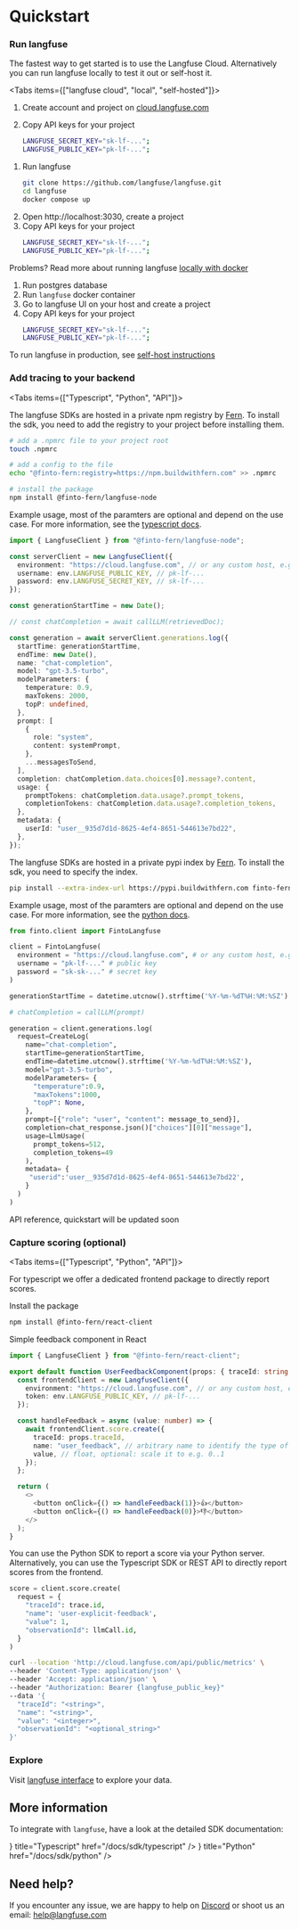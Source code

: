 
# Quickstart

<Steps>

### Run langfuse

The fastest way to get started is to use the Langfuse Cloud. Alternatively you can run langfuse locally to test it out or self-host it.

<Tabs items={["langfuse cloud", "local", "self-hosted"]}>
<Tab>

1. Create account and project on
   [cloud.langfuse.com](https://cloud.langfuse.com)
2. Copy API keys for your
   project

   ```bash filename=".env"
   LANGFUSE_SECRET_KEY="sk-lf-...";
   LANGFUSE_PUBLIC_KEY="pk-lf-...";
   ```

</Tab>
<Tab>

1.  Run langfuse
    ```bash copy
    git clone https://github.com/langfuse/langfuse.git
    cd langfuse
    docker compose up
    ```
2.  Open http://localhost:3030, create a project
3.  Copy API keys for your project
    ```bash filename=".env"
    LANGFUSE_SECRET_KEY="sk-lf-...";
    LANGFUSE_PUBLIC_KEY="pk-lf-...";
    ```

Problems? Read more about running langfuse [locally with
docker](local.md)

</Tab>
<Tab>

1. Run postgres database
2. Run `langfuse` docker container
3. Go to langfuse UI on your host and create a project
4. Copy API keys for your project
   ```bash filename=".env"
   LANGFUSE_SECRET_KEY="sk-lf-...";
   LANGFUSE_PUBLIC_KEY="pk-lf-...";
   ```

To run langfuse in production, see [self-host instructions](self-host.mdx)

</Tab>
</Tabs>

### Add tracing to your backend

<Tabs items={["Typescript", "Python", "API"]}>
<Tab>

The langfuse SDKs are hosted in a private npm registry by [Fern](https://buildwithfern.com/). To install the sdk, you need to add the registry to your project before installing them.

```bash
# add a .npmrc file to your project root
touch .npmrc

# add a config to the file
echo "@finto-fern:registry=https://npm.buildwithfern.com" >> .npmrc

# install the package
npm install @finto-fern/langfuse-node
```

Example usage, most of the paramters are optional and depend on the use case. For more information, see the [typescript docs](/docs/sdk/typescript).

```typescript filename="server.ts"
import { LangfuseClient } from "@finto-fern/langfuse-node";

const serverClient = new LangfuseClient({
  environment: "https://cloud.langfuse.com", // or any custom host, e.g. http://localhost:3030
  username: env.LANGFUSE_PUBLIC_KEY, // pk-lf-...
  password: env.LANGFUSE_SECRET_KEY, // sk-lf-...
});

const generationStartTime = new Date();

// const chatCompletion = await callLLM(retrievedDoc);

const generation = await serverClient.generations.log({
  startTime: generationStartTime,
  endTime: new Date(),
  name: "chat-completion",
  model: "gpt-3.5-turbo",
  modelParameters: {
    temperature: 0.9,
    maxTokens: 2000,
    topP: undefined,
  },
  prompt: [
    {
      role: "system",
      content: systemPrompt,
    },
    ...messagesToSend,
  ],
  completion: chatCompletion.data.choices[0].message?.content,
  usage: {
    promptTokens: chatCompletion.data.usage?.prompt_tokens,
    completionTokens: chatCompletion.data.usage?.completion_tokens,
  },
  metadata: {
    userId: "user__935d7d1d-8625-4ef4-8651-544613e7bd22",
  },
});
```

</Tab>
<Tab>

The langfuse SDKs are hosted in a private pypi index by [Fern](https://buildwithfern.com/). To install the sdk, you need to specify the index.

```bash
pip install --extra-index-url https://pypi.buildwithfern.com finto-fern-langfuse
```

Example usage, most of the paramters are optional and depend on the use case. For more information, see the [python docs](/docs/sdk/python).

```python filename="server.py"
from finto.client import FintoLangfuse

client = FintoLangfuse(
  environment = "https://cloud.langfuse.com", # or any custom host, e.g. http://localhost:3030
  username = "pk-lf-..." # public key
  password = "sk-sk-..." # secret key
)

generationStartTime = datetime.utcnow().strftime('%Y-%m-%dT%H:%M:%SZ')

# chatCompletion = callLLM(prompt)

generation = client.generations.log(
  request=CreateLog(
    name="chat-completion",
    startTime=generationStartTime,
    endTime=datetime.utcnow().strftime('%Y-%m-%dT%H:%M:%SZ'),
    model="gpt-3.5-turbo",
    modelParameters= {
      "temperature":0.9,
      "maxTokens":1000,
      "topP": None,
    },
    prompt=[{"role": "user", "content": message_to_send}],
    completion=chat_response.json()["choices"][0]["message"],
    usage=LlmUsage(
      prompt_tokens=512,
      completion_tokens=49
    ),
    metadata= {
     "userid":'user__935d7d1d-8625-4ef4-8651-544613e7bd22',
    }
  )
)
```

</Tab>
<Tab>

API reference, quickstart will be updated soon

</Tab>
</Tabs>

### Capture scoring (optional)

<Tabs items={["Typescript", "Python", "API"]}>
<Tab>

For typescript we offer a dedicated frontend package to directly report scores.

Install the package

```bash
npm install @finto-fern/react-client
```

Simple feedback component in React

```typescript filename="UserFeedbackComponent.tsx"
import { LangfuseClient } from "@finto-fern/react-client";

export default function UserFeedbackComponent(props: { traceId: string }) {
  const frontendClient = new LangfuseClient({
    environment: "https://cloud.langfuse.com", // or any custom host, e.g. http://localhost:3030
    token: env.LANGFUSE_PUBLIC_KEY, // pk-lf-...
  });

  const handleFeedback = async (value: number) => {
    await frontendClient.score.create({
      traceId: props.traceId,
      name: "user_feedback", // arbitrary name to identify the type of score
      value, // float, optional: scale it to e.g. 0..1
    });
  };

  return (
    <>
      <button onClick={() => handleFeedback(1)}>👍</button>
      <button onClick={() => handleFeedback(0)}>👎</button>
    </>
  );
}
```

</Tab>
<Tab>

You can use the Python SDK to report a score via your Python server. Alternatively, you can use the Typescript SDK or REST API to directly report scores from the frontend.

```python filename="server.py"
score = client.score.create(
  request = {
    "traceId": trace.id,
    "name": 'user-explicit-feedback',
    "value": 1,
    "observationId": llmCall.id,
  }
)
```

</Tab>
<Tab>

```bash
curl --location 'http://cloud.langfuse.com/api/public/metrics' \
--header 'Content-Type: application/json' \
--header 'Accept: application/json' \
--header "Authorization: Bearer {langfuse_public_key}"
--data '{
  "traceId": "<string>",
  "name": "<string>",
  "value": "<integer>",
  "observationId": "<optional_string>"
}'
```

</Tab>
</Tabs>

### Explore

Visit [langfuse interface](interface) to explore your data.

</Steps>

## More information

To integrate with `langfuse`, have a look at the detailed SDK documentation:


<Cards>
  <Card
    icon={<SiTypescript size="24" />}
    title="Typescript"
    href="/docs/sdk/typescript"
  />
  <Card icon={<SiPython size="24" />} title="Python" href="/docs/sdk/python" />
</Cards>

## Need help?

If you encounter any issue, we are happy to help on [Discord](https://discord.gg/7NXusRtqYU) or shoot us an email: help@langfuse.com

